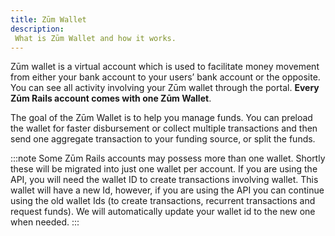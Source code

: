```yaml
---
title: Zūm Wallet
description:
 What is Zūm Wallet and how it works.
---
```


Zūm wallet is a virtual account which is used to facilitate money movement from either your bank account to your users’ bank account or the opposite. You can see all activity involving your Zūm wallet through the portal. 
**Every Zūm Rails account comes with one Zūm Wallet**.

The goal of the Zūm Wallet is to help you manage funds. You can preload the wallet for faster disbursement or collect multiple transactions and then send one aggregate transaction to your funding source, or split the funds.

:::note
Some Zūm Rails accounts may possess more than one wallet. Shortly these will be migrated into just one wallet per account.
If you are using the API, you will need the wallet ID to create transactions involving wallet. 
This wallet will have a new Id, however, if you are using the API you can continue using the old wallet Ids (to create transactions, recurrent transactions and request funds). We will automatically update your wallet id to the new one when needed.
:::

<ReactPlayer className='react-player'
          controls='true'
          width='100%'
          url='https://www.youtube.com/watch?v=fbQ7A2HuI0o' />
